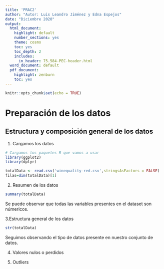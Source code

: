---
title: 'PRAC2'
author: "Autor: Luis Leandro Jiménez y Edna Espejos"
date: "Diciembre 2020"
output:
  html_document:
    highlight: default
    number_sections: yes
    theme: cosmo
    toc: yes
    toc_depth: 2
    includes:
      in_header: 75.584-PEC-header.html
  word_document: default
  pdf_document:
    highlight: zenburn
    toc: yes
---

```{r setup, include=FALSE}
knitr::opts_chunk$set(echo = TRUE)
```

# Preparación de los datos


## Estructura y composición general de los datos

1. Cargamos los datos

```{r echo=TRUE, message=FALSE, warning=FALSE}
# Cargamos los paquetes R que vamos a usar
library(ggplot2)
library(dplyr)

totalData <- read.csv('winequality-red.csv',stringsAsFactors = FALSE)
filas=dim(totalData)[1]


```


2. Resumen de los datos 

```{r echo=TRUE, message=FALSE, warning=FALSE}

summary(totalData)
```

Se puede observar que todas las variables presentes en el dataset son númericos.


3.Estructura general de los datos

```{r echo=TRUE, message=FALSE, warning=FALSE}

str(totalData)
```


Seguimos observando el tipo de datos presente en nuestro conjunto de datos.


4. Valores nulos o perdidos

5. Outliers




